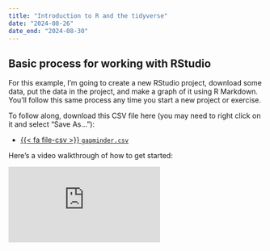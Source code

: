 ```yaml
---
title: "Introduction to R and the tidyverse"
date: "2024-08-26"
date_end: "2024-08-30"
---
```


## Basic process for working with RStudio

For this example, I'm going to create a new RStudio project, download some data, put the data in the project, and make a graph of it using R Markdown. You'll follow this same process any time you start a new project or exercise.

To follow along, download this CSV file here (you may need to right click on it and select "Save As…"):

- [{{< fa file-csv >}} `gapminder.csv`](/files/data/package_data/gapminder.csv)

Here's a video walkthrough of how to get started:

<div class="ratio ratio-16x9">
<iframe src="https://www.youtube.com/embed/kXlZbDZpfR0" allow="accelerometer; autoplay; encrypted-media; gyroscope; picture-in-picture" allowfullscreen="" frameborder="0"></iframe>
</div>
